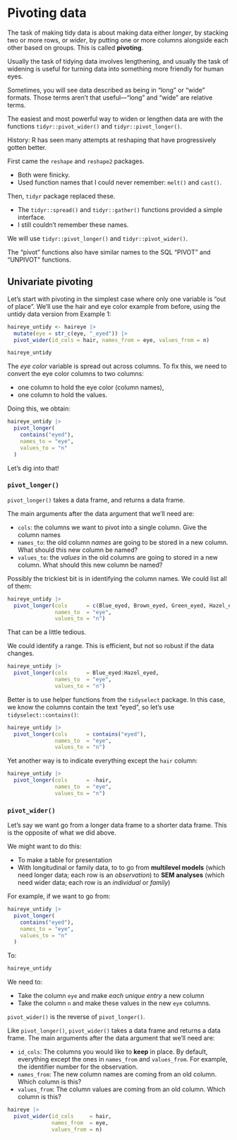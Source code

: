 # Pivoting data

The task of making tidy data is about making data either _longer_, by stacking two or more rows, or _wider_, by putting one or more columns alongside each other based on groups. 
This is called __pivoting__.

Usually the task of tidying data involves lengthening, and usually the task of widening is useful for turning data into something more friendly for human eyes.

Sometimes, you will see data described as being in "long" or "wide" formats.
Those terms aren't that useful—"long" and "wide" are relative terms. 

The easiest and most powerful way to widen or lengthen data are with the functions `tidyr::pivot_wider()` and `tidyr::pivot_longer()`.

History: R has seen many attempts at reshaping that have progressively gotten better. 

First came the `reshape` and `reshape2` packages. 

  - Both were finicky. 
  - Used function names that I could never remember: `melt()` and `cast()`. 
  
Then, `tidyr` package replaced these.

  - The `tidyr::spread()` and `tidyr::gather()` functions provided a simple interface.
  - I still couldn't remember these names. 
  
We will use `tidyr::pivot_longer()` and `tidyr::pivot_wider()`.

The "pivot" functions also have similar names to the SQL "PIVOT" and "UNPIVOT" functions.


## Univariate pivoting

Let's start with pivoting in the simplest case where only one variable is "out of place". 
We'll use the hair and eye color example from before, using the untidy data version from Example 1:

```r
haireye_untidy <- haireye |> 
  mutate(eye = str_c(eye, "_eyed")) |> 
  pivot_wider(id_cols = hair, names_from = eye, values_from = n)

haireye_untidy
```

The _eye color_ variable is spread out across columns. 
To fix this, we need to convert the eye color columns to two columns:

- one column to hold the eye color (column names),
- one column to hold the values.

Doing this, we obtain:

```r
haireye_untidy |> 
  pivot_longer(
    contains("eyed"), 
    names_to = "eye", 
    values_to = "n"
  )
```

Let's dig into that!

### `pivot_longer()`

`pivot_longer()` takes a data frame, and returns a data frame. 

The main arguments after the data argument that we'll need are:

- `cols`: the columns we want to pivot into a single column. Give the column names
- `names_to`: the old column _names_ are going to be stored in a new column. 
  What should this new column be named?
- `values_to`: the _values_ in the old columns are going to stored in a new column.
  What should this new column be named?

Possibly the trickiest bit is in identifying the column names. 
We could list all of them:

```r
haireye_untidy |> 
  pivot_longer(cols      = c(Blue_eyed, Brown_eyed, Green_eyed, Hazel_eyed),
               names_to  = "eye",
               values_to = "n")
```

That can be a little tedious.

We could identify a range. This is efficient, but not so robust if the data changes.

```r
haireye_untidy |> 
  pivot_longer(cols      = Blue_eyed:Hazel_eyed,
               names_to  = "eye",
               values_to = "n")
```

Better is to use helper functions from the `tidyselect` package. 
In this case, we know the columns contain the text "eyed", so let's use `tidyselect::contains()`:

```r
haireye_untidy |> 
  pivot_longer(cols      = contains("eyed"),
               names_to  = "eye",
               values_to = "n")
```

Yet another way is to indicate everything except the `hair` column:

```r
haireye_untidy |> 
  pivot_longer(cols      = -hair,
               names_to  = "eye",
               values_to = "n")
```


### `pivot_wider()`

Let's say we want go from a longer data frame to a shorter data frame.
This is the opposite of what we did above. 

We might want to do this:

  - To make a table for presentation
  - With longitudinal or family data, to to go from **multilevel models** (which need longer data; each row is an *observation*) to **SEM analyses** (which need wider data; each row is an *individual* or *family*)
  
For example, if we want to go from:

```r
haireye_untidy |> 
  pivot_longer(
    contains("eyed"), 
    names_to = "eye", 
    values_to = "n"
  )
```

To: 

```r
haireye_untidy
```

We need to: 

  - Take the column `eye` and make *each unique entry* a new column
  - Take the column `n` and make these values in the new `eye` columns.

`pivot_wider()` is the reverse of `pivot_longer()`.

Like `pivot_longer()`, `pivot_wider()` takes a data frame and returns a data frame. 
The main arguments after the data argument that we'll need are:

- `id_cols`: The columns you would like to **keep** in place. 
  By default, everything except the ones in `names_from` and `values_from`.
  For example, the identifier number for the observation.
- `names_from`: The new column names are coming from an old column. 
  Which column is this?
- `values_from`: The column values are coming from an old column. 
  Which column is this?

```r
haireye |> 
  pivot_wider(id_cols     = hair, 
              names_from  = eye, 
              values_from = n)
```
